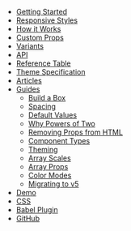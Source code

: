 - [Getting Started](/#getting-started)
- [Responsive Styles](/responsive-styles)
- [How it Works](/how-it-works)
- [Custom Props](/custom-props)
- [Variants](/variants)
- [API](/api)
- [Reference Table](/table)
- [Theme Specification](/theme-specification)
- [Articles](/articles)
- [Guides](/guides)
  - [Build a Box](/guides/build-a-box)
  - [Spacing](/guides/spacing)
  - [Default Values](/guides/default-values)
  - [Why Powers of Two](/guides/why-powers-of-two)
  - [Removing Props from HTML](/guides/removing-props-from-html)
  - [Component Types](/guides/component-types)
  - [Theming](/guides/theming)
  - [Array Scales](/guides/array-scales)
  - [Array Props](/guides/array-props)
  - [Color Modes](/guides/color-modes)
  - [Migrating to v5](/guides/migrating)
- [Demo](/demo)
- [CSS](/css)
- [Babel Plugin](/babel-plugin)
- [GitHub](https://github.com/styled-system/styled-system)
